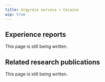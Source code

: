 ---
title: Argyreia nervosa + Cocaine
wip: true
---

## Experience reports

This page is still being written.

## Related research publications

This page is still being written.

